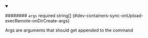 
<details className="config-field" data-expandable="false" open>
<summary>

######## `args` <span class="config-field-required" data-required="false">required</span> <span class="config-field-type">string[]</span> <span class="config-field-default"></span> <span class="config-field-enum"></span> {#dev-containers-sync-onUpload-execRemote-onDirCreate-args}

Args are arguments that should get appended to the command

</summary>



</details>
